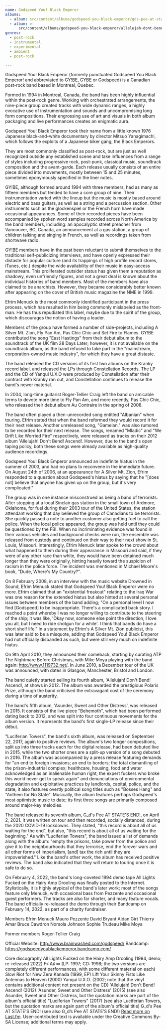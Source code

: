 ```yaml
---
name: Godspeed You! Black Emperor
albums:
  - album: src/content/albums/godspeed-you-black-emperor/gds-pee-at-states-end.mdx
  - album: >-
      src/content/albums/godspeed-you-black-emperor/allelujah-dont-bend-ascend.mdx
genres:
  - post-rock
  - instrumental
  - experimental
  - ambient
  - post-rock

---
```


 Godspeed You! Black Emperor (formerly punctuated Godspeed You Black Emperor! and abbreviated to GY!BE, GYBE or Godspeed) is a Canadian post-rock band based in Montreal, Quebec. 

Formed in 1994 in Montreal, Canada, the band has been highly influential within the post-rock genre. Working with orchestrated arrangements, the nine-piece group created tracks with wide dynamic ranges, a highly evocative use of instrumentation and sounds and uncompromising long form compositions. Their engrossing use of art and visuals in both album packaging and live performances creates an enigmatic aura.

Godspeed You! Black Emperor took their name from a little known 1976 Japanese black-and-white documentary by director Mitsuo Yanagimachi, which follows the exploits of a Japanese biker gang, the Black Emperors. 

They are most commonly classified as post-rock, but are just as well recognized outside any established scene and take influences from a range of styles including progressive rock, post-punk, classical music, soundtrack composition and the avant-garde. Each release usually consists of an entire piece divided into movements, mostly between 15 and 25 minutes, sometimes eponymously specified in the liner notes.

GY!BE, although formed around 1994 with three members, had as many as fifteen members but tended to have a core group of nine. Their instrumentation varied with the lineup but the music is mostly based around electric and bass guitars, as well as a string and a percussion section. Other instruments such as the glockenspiel or the French horn have made occasional appearances. Some of their recorded pieces have been accompanied by spoken word samples recorded across North America by the band members, including: an apocalyptic street preacher from Vancouver, BC, Canada, an announcement at a gas station, a group of children talking and singing in French, as well as recordings taken from shortwave radio.

GY!BE members have in the past been reluctant to submit themselves to the traditional self-publicizing interviews, and have openly expressed their distaste for popular culture (and its trappings of high profile record stores, iTunes, etc.) despite the wide availability of their music in easy-access mainstream. This proliferated outsider status has given them a reputation as shadowy, even unfriendly figures, and not a great deal is known about the individual histories of band members. Most of the members have also claimed to be anarchists. However, they became considerably better known after appearing on the cover of British music magazine the NME in 1999.

Efrim Menuck is the most commonly identified participant in the press process, which has resulted in him being commonly mislabeled as the front-man. He has thus repudiated this label, maybe due to the spirit of the group, which discourages the notion of having a leader.

Members of the group have formed a number of side-projects, including A Silver Mt. Zion, Fly Pan Am, Pas Chic Chic and Set Fire to Flames. GY!BE contributed the song "East Hastings" from their debut album to the soundtrack of the UK film 28 Days Later; however, it is not available on the soundtrack album, as the band refused to take part in the "mainstream, corporation-owned music industry", for which they have a great distaste.

The band released the CD versions of its first two albums on the Kranky record label, and released the LPs through Constellation Records. The LP and the CD of Yanqui U.X.O were produced by Constellation after their contract with Kranky ran out, and Constellation continues to release the band's newer material.

In 2004, long-time guitarist Roger-Tellier Craig left the band on amicable terms to devote more time to Fly Pan Am, and more recently, Pas Chic Chic, who released their debut album Au Contraire in the spring of 2008.

The band often played a then-unrecorded song entitled "Albanian" when touring. Efrim stated that when the band reformed they would record it for their next release. Another unreleased song, "Gamelan," was also rumored to be recorded for their next release. The songs, renamed "Mladic" and "We Drift Like Worried Fire" respectively, were released as tracks on their 2012 album 'Allelujah! Don't Bend! Ascend!. However, due to the band's open taping policy, both these songs were already available as high-quality audience recordings.

Godspeed You! Black Emperor announced an indefinite hiatus in the summer of 2003, and had no plans to reconvene in the immediate future. On August 24th of 2006, at an appearance for A Silver Mt. Zion, Efrim responded to a question about Godspeed's hiatus by saying that he "[does not] believe that anyone has given up on the group, but it's very complicated." 

The group was in one instance misconstrued as being a band of terrorists. After stopping at a local Sinclair gas station in the small town of Ardmore, Oklahoma, for fuel during their 2003 tour of the United States, the station attendant working that day believed the group of Canadians to be terrorists. She quickly passed a note to another customer also getting fuel to call the police. When the local police appeared, the group was held until they could be questioned by the FBI. When no incriminating evidence was found in their various vehicles and background checks were run, the ensemble was released from custody and continued on their way to their next show in St. Louis, Missouri. Interestingly, Efrim Menuck later spoke to the crowd about what happened to them during their appearance in Missouri and said, if they were of any other race than white, they would have been detained much longer than they were originally, hinting heavily toward the suspicion of racism in the police force. The incident was mentioned in Michael Moore's book, "Dude, Where's My Country?".

On 8 February 2008, in an interview with the music website Drowned in Sound, Efrim Menuck stated that Godspeed You! Black Emperor were no more. Efrim claimed that an "existential freakout" relating to the Iraq War was one reason for the extended hiatus but also hinted at several personal issues between members of the band adding; "On a personal level I now find [Godspeed] to be inappropriate. There's a complicated back story. I reached a point whereby I was no longer willing to contribute to the steering of the ship; it was like, 'Okay now, someone else point the direction, I love you all, but I need to ride shotgun for a while'. I think that bands do have a short shelf life." In a statement by Efrim's A Silver Mt. Zion publicist, this was later said to be a misquote, adding that Godspeed You! Black Emperor had not officially disbanded as such, but were still very much on indefinite hiatus.

On 9th April 2010, they announced their comeback, starting by curating ATP The Nightmare Before Christmas, with Mike Moya playing with the band again: http://www.1119732.net/. In June 2010, a December tour of the UK was announced, with dates in Glasgow, Manchester, Bristol and London.

The band quietly started selling its fourth album, 'Allelujah! Don't Bend! Ascend!, at shows in 2012. The album was awarded the prestigious Polaris Prize, although the band criticised the extravagant cost of the ceremony during a time of austerity.

The band's fifth album, 'Asunder, Sweet and Other Distress', was released in 2015. It consists of the live piece "Behemoth", which had been performed dating back to 2012, and was split into four continuous movements for the album version. It represents the band's first single-LP release since their début.

"Luciferian Towers", the band's sixth album, was released on September 22, 2017, again to positive reviews. The album's two longer compositions, split up into three tracks each for the digital release, had been debuted live in 2015, while the two shorter ones are a split-up version of a song debuted in 2016. The album was accompanied by a press release featuring demands for "an end to foreign invasions; an end to borders; the total dismantling of the prison-industrial complex; healthcare, housing, food and water acknowledged as an inalienable human right; the expert fuckers who broke this world never get to speak again" and denunciations of environmental degradation and exploitative practices by landlords, capital, police, and the state; it also features overtly political song titles such as "Bosses Hang" and "Anthem for No State". Musically, the album features perhaps Godspeed's most optimistic music to date; its first three songs are primarily composed around major-key melodies.

The band released its seventh album, G_d's Pee AT STATE'S END!, on April 2, 2021. It was written on tour and then recorded, socially distanced, during the 2020 COVID-19 lockdowns. They stated, "this record is about all of us waiting for the end", but also, "this record is about all of us waiting for the beginning." As with "Luciferian Towers", the band issued a list of demands along with the album: "empty the prisons, take power from the police and give it to the neighbourhoods that they terrorise, end the forever wars and all other forms of imperialism, [and] tax the rich until they are impoverished." Like the band's other work, the album has received positive reviews. The band also indicated that they will return to touring once it is safe to do so.

On February 4, 2022, the band's long-coveted 1994 demo tape All Lights Fucked on the Hairy Amp Drooling was finally posted to the Internet. Stylistically, it is highly atypical of the band's later work; most of the songs feature only Menuck, with occasional bass from Pezzente and occasional guest performers. The tracks are also far shorter, and many feature vocals. The band officially re-released the demo through their Bandcamp on February 14, 2022, as part of a charity fundraiser.

Members
Efrim Menuck
Mauro Pezzente
David Bryant
Aidan Girt
Thierry Amar
Bruce Cawdron
Norsola Johnson
Sophie Trudeau
Mike Moya

Former members
Roger-Tellier Craig

Official Website: http://www.brainwashed.com/godspeed/
Bandcamp: https://godspeedyoublackemperor.bandcamp.com/

Core discography
All Lights Fucked on the Hairy Amp Drooling (1994, demo; re-released 2022)
F♯ A♯ ∞ (LP: 1997; CD: 1998; the two versions are completely different performances, with some different material on each)
Slow Riot for New Zerø Kanada (1999, EP)
Lift Your Skinny Fists Like Antennas to Heaven (2000)
Yanqui U.X.O. (2002; note that the vinyl contains additional content not present on the CD)
'Allelujah! Don't Bend! Ascend! (2012)
'Asunder, Sweet and Other Distress' (2015) (see also Asunder, Sweet and Other Distress, but the quotation marks are part of the album's official title)
"Luciferian Towers" (2017) (see also Luciferian Towers, but the quotation marks are again part of the album's official title)
G_d's Pee AT STATE'S END! (see also G_d’s Pee AT STATE’S END!) <a href="https://www.last.fm/music/Godspeed+You%21+Black+Emperor">Read more on Last.fm</a>. User-contributed text is available under the Creative Commons By-SA License; additional terms may apply.
 